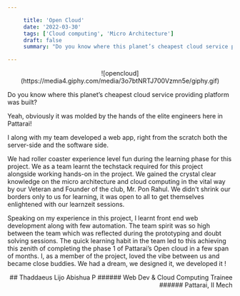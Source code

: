 ```yaml
---

     title: 'Open Cloud'
     date: '2022-03-30'
     tags: ['Cloud computing', 'Micro Architecture']
     draft: false
     summary: "Do you know where this planet’s cheapest cloud service providing platform was built?"

---
```


<div align="center">![opencloud](https://media4.giphy.com/media/3o7btNRTJ700Vzmn5e/giphy.gif)</div>

Do you know where this planet’s cheapest cloud service providing platform was built?

Yeah, obviously it was molded by the hands of the elite engineers here in Pattarai!

I along with my team developed a web app, right from the scratch both the server-side and the software side.

We had roller coaster experience level fun during the learning phase for this project. We as a team learnt the techstack required for this project alongside working hands-on in the project. We gained the crystal clear knowledge on the micro architecture and cloud computing in the vital way by our Veteran and Founder of the club, Mr. Pon Rahul. We didn't shrink our borders only to us for learning, it was open to all to get themselves enlightened with our learnzeit sessions.

Speaking on my experience in this project, I learnt front end web development along with few automation. The team spirit was so high between the team which was reflected during the prototyping and doubt solving sessions. The quick learning habit in the team led to this achieving this zenith of completing the phase 1 of Pattarai’s Open cloud in a few span of months. I, as a member of the project, loved the vibe between us and became close buddies. We had a dream, we designed it, we developed it !

<div align="right">
## Thaddaeus Lijo Abishua P
###### Web Dev & Cloud Computing Trainee
###### Pattarai, II Mech

</div>
